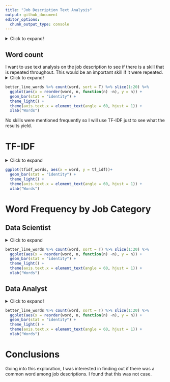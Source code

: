 ```yaml
---
title: "Job Description Text Analysis"
output: github_document
editor_options: 
  chunk_output_type: console
---
```

<details>
  <summary>Click to expand!</summary>
# Libraries

```r
loadPkg = function(toLoad){
  for(lib in toLoad){
    if(! lib %in% installed.packages()[,1])
    { install.packages(lib, repos='http://cran.rstudio.com/') }
    suppressMessages( library(lib, character.only=TRUE) ) }
}
packs=c('tidyverse', 'tidytext', 'textdata')
loadPkg(packs)
library(readr)
ds_jobs_bucket <- read_csv("ds_jobs_bucket.csv")
```
</details>
## Word count

I want to use text analysis on the job description to see if there is a skill that is repeated throughout. This would be an important skill if it were repeated.
<details>
  <summary>Click to expand!</summary>
1. Tokenize your corpus and generate a word count.
```r
job_words <- ds_jobs_bucket %>% select(job_category,Job_Desc) %>% unnest_tokens(word, Job_Desc)
head(job_words)

job_words %>% count(word, sort = T) %>% slice(1:15) %>% 
  ggplot(aes(x = reorder(word, n, function(n) -n), y = n)) + 
  geom_bar(stat = "identity") + 
  theme_light() +
  theme(axis.text.x = element_text(angle = 60, hjust = 1)) + 
  xlab("Words")
```

2. Using the `TidyText` package, remove stop words and generate a new word count.
```r
better_line_words <- job_words %>% anti_join(stop_words)
```

3. Create a visualization of the word count distribution and interpret your results.
```r
better_line_words %>% count(word, sort = T) %>% slice(1:15) %>% 
  ggplot(aes(x = reorder(word, n, function(n) -n), y = n)) + 
  geom_bar(stat = "identity") + 
  theme_light() +
  theme(axis.text.x = element_text(angle = 60, hjust = 1)) + 
  xlab("Words")
```

```r
personal_stop_words <- stop_words %>% select(-lexicon) %>% 
  bind_rows(data.frame(word = c("â")))

better_line_words <- job_words %>% anti_join(personal_stop_words)
```
</details>
```r
better_line_words %>% count(word, sort = T) %>% slice(1:20) %>% 
  ggplot(aes(x = reorder(word, n, function(n) -n), y = n)) + 
  geom_bar(stat = "identity") + 
  theme_light() +
  theme(axis.text.x = element_text(angle = 60, hjust = 1)) + 
  xlab("Words")
```

No skills were mentioned frequently so I will use TF-IDF just to see what the results yield.

# TF-IDF
<details>
  <summary>Click to expand</summary>
1. Generate a tf-idf measure of words in your dataset.
```r
idf_words <- ds_jobs_bucket %>% select(job_category, Job_Desc) %>% 
  unnest_tokens(word,Job_Desc) %>% count(job_category, word, sort = T)

better_idf_words <- idf_words %>% anti_join(personal_stop_words)

description_length <- better_idf_words %>% group_by(job_category) %>% summarize(total = sum(n()))

better_idf_words <- left_join(better_idf_words, description_length)

tfidf_words <- better_idf_words %>% bind_tf_idf(word, job_category, n)

tfidf_words <- tfidf_words %>% arrange(desc(tf_idf)) %>% slice(1:15)

tfidf_words %>% arrange(desc(tf_idf)) %>% head()
```

2. Create a visualization of the tf-idf measure and interpret your results.
```r
tfidf_words$word <- factor(tfidf_words$word, levels = tfidf_words$word[order(desc(tfidf_words$tf_idf))])
```
</details>
```r
ggplot(tfidf_words, aes(x = word, y = tf_idf))+
  geom_bar(stat = "identity") + 
  theme_light() +
  theme(axis.text.x = element_text(angle = 60, hjust = 1)) + 
  xlab("Words")
```

# Word Frequency by Job Category

## Data Scientist
<details>
  <summary>Click to expand</summary>
1. Tokenize your corpus and generate a word count.
```r
ds_words <- ds_jobs_bucket%>%
  filter(job_category == "Data Scientist")

job_words <- ds_words %>% select(job_category,Job_Desc) %>% unnest_tokens(word, Job_Desc)
head(job_words)
```

2. Using the `TidyText` package, remove stop words and generate a new word count.
```r
better_line_words <- job_words %>% anti_join(stop_words)
```

3. Create a visualization of the word count distribution and interpret your results.
```r
better_line_words %>% count(word, sort = T) %>% slice(1:15) %>% 
  ggplot(aes(x = reorder(word, n, function(n) -n), y = n)) + 
  geom_bar(stat = "identity") + 
  theme_light() +
  theme(axis.text.x = element_text(angle = 60, hjust = 1)) + 
  xlab("Words")
```

```r
personal_stop_words <- stop_words %>% select(-lexicon) %>% 
  bind_rows(data.frame(word = c("â")))

better_line_words <- job_words %>% anti_join(personal_stop_words)
```
</details>
```r
better_line_words %>% count(word, sort = T) %>% slice(1:20) %>% 
  ggplot(aes(x = reorder(word, n, function(n) -n), y = n)) + 
  geom_bar(stat = "identity") + 
  theme_light() +
  theme(axis.text.x = element_text(angle = 60, hjust = 1)) + 
  xlab("Words")
```

## Data Analyst
<details>
  <summary>Click to expand!</summary>
1. Tokenize your corpus and generate a word count.
```r
analyst_words <- ds_jobs_bucket%>%
  filter(job_category == "Data Analyst")

job_words <- analyst_words %>% select(job_category,Job_Desc) %>% unnest_tokens(word, Job_Desc)
head(job_words)
```

2. Using the `TidyText` package, remove stop words and generate a new word count.
```r
better_line_words <- job_words %>% anti_join(stop_words)
```

3. Create a visualization of the word count distribution and interpret your results.
```r
better_line_words %>% count(word, sort = T) %>% slice(1:15) %>% 
  ggplot(aes(x = reorder(word, n, function(n) -n), y = n)) + 
  geom_bar(stat = "identity") + 
  theme_light() +
  theme(axis.text.x = element_text(angle = 60, hjust = 1)) + 
  xlab("Words")
```

```r
personal_stop_words <- stop_words %>% select(-lexicon) %>% 
  bind_rows(data.frame(word = c("â")))

better_line_words <- job_words %>% anti_join(personal_stop_words)
```
</details>
```r
better_line_words %>% count(word, sort = T) %>% slice(1:20) %>% 
  ggplot(aes(x = reorder(word, n, function(n) -n), y = n)) + 
  geom_bar(stat = "identity") + 
  theme_light() +
  theme(axis.text.x = element_text(angle = 60, hjust = 1)) + 
  xlab("Words")
```

# Conclusions

Going into this exploration, I was interested in finding out if there was a common word among job descriptions. I found that this was not case.